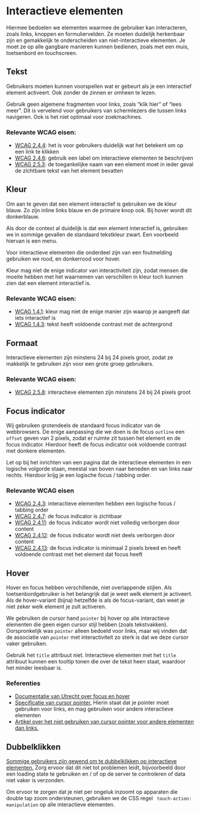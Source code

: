 
<Meta title="Docs/Designrichtlijnen/Interactieve elementen" />

# Interactieve elementen

Hiermee bedoelen we elementen waarmee de gebruiker kan interacteren, zoals links, knoppen en formuliervelden. Ze moeten duidelijk herkenbaar zijn en gemakkelijk te onderscheiden van niet-interactieve elementen. Je moet ze op alle gangbare manieren kunnen bedienen, zoals met een muis, toetsenbord en touchscreen.

## Tekst

Gebruikers moeten kunnen voorspellen wat er gebeurt als je een interactief element activeert. Ook zonder de zinnen er omheen te lezen.

Gebruik geen algemene fragmenten voor links, zoals “klik hier” of “lees meer”. Dit is vervelend voor gebruikers van schermlezers die tussen links navigeren. Ook is het niet optimaal voor zoekmachines.

### Relevante WCAG eisen:

- [WCAG 2.4.4](https://www.w3.org/TR/WCAG22/#link-purpose-in-context): het is voor gebruikers duidelijk wat het betekent om op een link te klikken
- [WCAG 2.4.6](https://www.w3.org/TR/WCAG22/#headings-and-labels): gebruik een label om interactieve elementen te beschrijven
- [WCAG 2.5.3](https://www.w3.org/TR/WCAG22/#label-in-name): de toegankelijke naam van een element moet in ieder geval de zichtbare tekst van het element bevatten

## Kleur

Om aan te geven dat een element interactief is gebruiken we de kleur blauw. Zo zijn inline links blauw en de primaire knop ook. Bij hover wordt dit donkerblauw.

Als door de context al duidelijk is dat een element interactief is, gebruiken we in sommige gevallen de standaard tekstkleur zwart. Een voorbeeld hiervan is een menu.

Voor interactieve elementen die onderdeel zijn van een foutmelding gebruiken we rood, en donkerrood voor hover.

Kleur mag niet de enige indicator van interactiviteit zijn, zodat mensen die moeite hebben met het waarnemen van verschillen in kleur toch kunnen zien dat een element interactief is.

### Relevante WCAG eisen:

- [WCAG 1.4.1](https://www.w3.org/TR/WCAG22/#use-of-color): kleur mag niet de enige manier zijn waarop je aangeeft dat iets interactief is
- [WCAG 1.4.3](https://www.w3.org/TR/WCAG21/#contrast-minimum): tekst heeft voldoende contrast met de achtergrond

## Formaat

Interactieve elementen zijn minstens 24 bij 24 pixels groot, zodat ze makkelijk te gebruiken zijn voor een grote groep gebruikers.

### Relevante WCAG eisen:

- [WCAG 2.5.8](https://w3c.github.io/wcag/guidelines/22/#target-size-minimum): interactieve elementen zijn minstens 24 bij 24 pixels groot

## Focus indicator

Wij gebruiken grotendeels de standaard focus indicator van de webbrowsers. De enige aanpassing die we doen is de focus `outline` een `offset` geven van 2 pixels, zodat er ruimte zit tussen het element en de focus indicator. Hierdoor heeft de focus indicator ook voldoende contrast met donkere elementen.

Let op bij het inrichten van een pagina dat de interactieve elementen in een logische volgorde staan, meestal van boven naar beneden en van links naar rechts. Hierdoor krijg je een logische focus / tabbing order.

### Relevante WCAG eisen

- [WCAG 2.4.3](https://www.w3.org/TR/WCAG22/#focus-order): interactieve elementen hebben een logische focus / tabbing order
- [WCAG 2.4.7](https://www.w3.org/TR/WCAG22/#focus-visible): de focus indicator is zichtbaar
- [WCAG 2.4.11](https://www.w3.org/TR/WCAG22/#focus-not-obscured-minimum): de focus indicator wordt niet volledig verborgen door content
- [WCAG 2.4.12](https://www.w3.org/TR/WCAG22/#focus-not-obscured-enhanced): de focus indicator wordt niet deels verborgen door content
- [WCAG 2.4.13](https://www.w3.org/TR/WCAG22/#focus-appearance): de focus indicator is minimaal 2 pixels breed en heeft voldoende contrast met het element dat focus heeft

## Hover

Hover en focus hebben verschillende, niet overlappende stijlen. Als toetsenbordgebruiker is het belangrijk dat je weet welk element je activeert. Als de hover-variant (bijna) hetzelfde is als de focus-variant, dan weet je niet zeker welk element je zult activeren.

We gebruiken de cursor hand `pointer` bij hover op alle interactieve elementen die geen eigen cursor stijl hebben (zoals tekstvakken). Oorspronkelijk was `pointer` alleen bedoeld voor links, maar wij vinden dat de associatie van `pointer` met interactiviteit zo sterk is dat we deze cursor vaker gebruiken.

Gebruik het `title` attribuut niet. Interactieve elementen met het `title` attribuut kunnen een tooltip tonen die over de tekst heen staat, waardoor het minder leesbaar is.

### Referenties

- [Documentatie van Utrecht over focus en hover](https://nl-design-system.github.io/utrecht/storybook/?path=/docs/css-link--docs)
- [Specificatie van cursor pointer.](https://www.w3.org/TR/css-ui-4/#valdef-cursor-pointer) Hierin staat dat je pointer moet gebruiken voor links, en mag gebruiken voor andere interactieve elementen
- [Artikel over het niet gebruiken van cursor pointer voor andere elementen dan links.](https://medium.com/simple-human/buttons-shouldnt-have-a-hand-cursor-b11e99ca374b)

## Dubbelklikken

[Sommige gebruikers zijn gewend om te dubbelklikken op interactieve elementen.](https://design-system.service.gov.uk/components/button/#stop-users-from-accidentally-sending-information-more-than-once) Zorg ervoor dat dit niet tot problemen leidt, bijvoorbeeld door een loading state te gebruiken en / of op de server te controleren of data niet vaker is verzonden.

Om ervoor te zorgen dat je niet per ongeluk inzoomt op apparaten die double tap zoom ondersteunen, gebruiken we de CSS regel ` touch-action: manipulation` op alle interactieve elementen.
